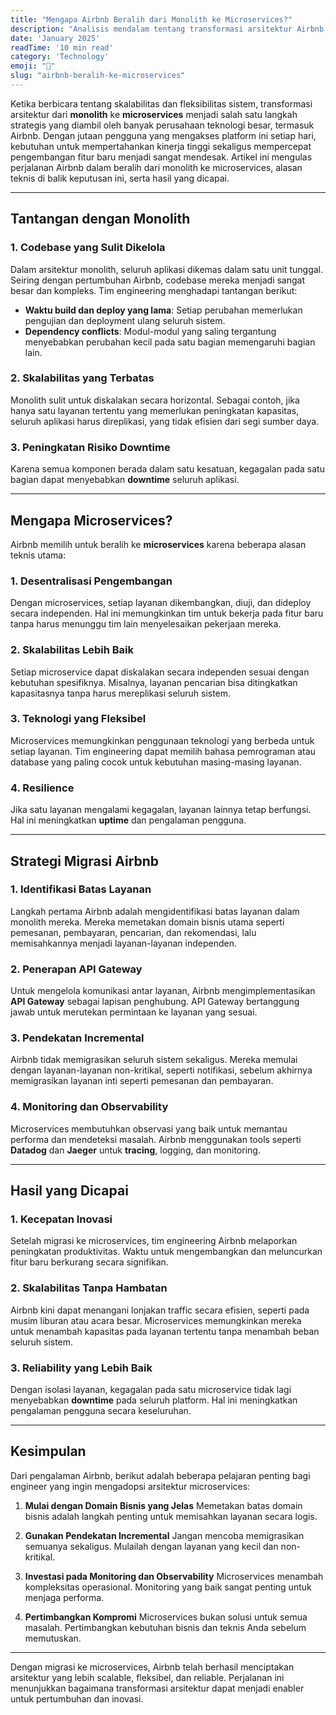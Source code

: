 ```yaml
---
title: "Mengapa Airbnb Beralih dari Monolith ke Microservices?"
description: "Analisis mendalam tentang transformasi arsitektur Airbnb dari monolith ke microservices berdasarkan alasan teknis."
date: 'January 2025'
readTime: '10 min read'
category: 'Technology'
emoji: "🏨"
slug: "airbnb-beralih-ke-microservices"
---
```


Ketika berbicara tentang skalabilitas dan fleksibilitas sistem, transformasi arsitektur dari **monolith** ke **microservices** menjadi salah satu langkah strategis yang diambil oleh banyak perusahaan teknologi besar, termasuk Airbnb. Dengan jutaan pengguna yang mengakses platform ini setiap hari, kebutuhan untuk mempertahankan kinerja tinggi sekaligus mempercepat pengembangan fitur baru menjadi sangat mendesak. Artikel ini mengulas perjalanan Airbnb dalam beralih dari monolith ke microservices, alasan teknis di balik keputusan ini, serta hasil yang dicapai.

---

## Tantangan dengan Monolith

### 1. **Codebase yang Sulit Dikelola**
Dalam arsitektur monolith, seluruh aplikasi dikemas dalam satu unit tunggal. Seiring dengan pertumbuhan Airbnb, codebase mereka menjadi sangat besar dan kompleks. Tim engineering menghadapi tantangan berikut:
- **Waktu build dan deploy yang lama**: Setiap perubahan memerlukan pengujian dan deployment ulang seluruh sistem.
- **Dependency conflicts**: Modul-modul yang saling tergantung menyebabkan perubahan kecil pada satu bagian memengaruhi bagian lain.

### 2. **Skalabilitas yang Terbatas**
Monolith sulit untuk diskalakan secara horizontal. Sebagai contoh, jika hanya satu layanan tertentu yang memerlukan peningkatan kapasitas, seluruh aplikasi harus direplikasi, yang tidak efisien dari segi sumber daya.

### 3. **Peningkatan Risiko Downtime**
Karena semua komponen berada dalam satu kesatuan, kegagalan pada satu bagian dapat menyebabkan **downtime** seluruh aplikasi.

---

## Mengapa Microservices?

Airbnb memilih untuk beralih ke **microservices** karena beberapa alasan teknis utama:

### 1. **Desentralisasi Pengembangan**
Dengan microservices, setiap layanan dikembangkan, diuji, dan dideploy secara independen. Hal ini memungkinkan tim untuk bekerja pada fitur baru tanpa harus menunggu tim lain menyelesaikan pekerjaan mereka.

### 2. **Skalabilitas Lebih Baik**
Setiap microservice dapat diskalakan secara independen sesuai dengan kebutuhan spesifiknya. Misalnya, layanan pencarian bisa ditingkatkan kapasitasnya tanpa harus mereplikasi seluruh sistem.

### 3. **Teknologi yang Fleksibel**
Microservices memungkinkan penggunaan teknologi yang berbeda untuk setiap layanan. Tim engineering dapat memilih bahasa pemrograman atau database yang paling cocok untuk kebutuhan masing-masing layanan.

### 4. **Resilience**
Jika satu layanan mengalami kegagalan, layanan lainnya tetap berfungsi. Hal ini meningkatkan **uptime** dan pengalaman pengguna.

---

## Strategi Migrasi Airbnb

### 1. **Identifikasi Batas Layanan**
Langkah pertama Airbnb adalah mengidentifikasi batas layanan dalam monolith mereka. Mereka memetakan domain bisnis utama seperti pemesanan, pembayaran, pencarian, dan rekomendasi, lalu memisahkannya menjadi layanan-layanan independen.

### 2. **Penerapan API Gateway**
Untuk mengelola komunikasi antar layanan, Airbnb mengimplementasikan **API Gateway** sebagai lapisan penghubung. API Gateway bertanggung jawab untuk merutekan permintaan ke layanan yang sesuai.

### 3. **Pendekatan Incremental**
Airbnb tidak memigrasikan seluruh sistem sekaligus. Mereka memulai dengan layanan-layanan non-kritikal, seperti notifikasi, sebelum akhirnya memigrasikan layanan inti seperti pemesanan dan pembayaran.

### 4. **Monitoring dan Observability**
Microservices membutuhkan observasi yang baik untuk memantau performa dan mendeteksi masalah. Airbnb menggunakan tools seperti **Datadog** dan **Jaeger** untuk **tracing**, logging, dan monitoring.

---

## Hasil yang Dicapai

### 1. **Kecepatan Inovasi**
Setelah migrasi ke microservices, tim engineering Airbnb melaporkan peningkatan produktivitas. Waktu untuk mengembangkan dan meluncurkan fitur baru berkurang secara signifikan.

### 2. **Skalabilitas Tanpa Hambatan**
Airbnb kini dapat menangani lonjakan traffic secara efisien, seperti pada musim liburan atau acara besar. Microservices memungkinkan mereka untuk menambah kapasitas pada layanan tertentu tanpa menambah beban seluruh sistem.

### 3. **Reliability yang Lebih Baik**
Dengan isolasi layanan, kegagalan pada satu microservice tidak lagi menyebabkan **downtime** pada seluruh platform. Hal ini meningkatkan pengalaman pengguna secara keseluruhan.

---

## Kesimpulan

Dari pengalaman Airbnb, berikut adalah beberapa pelajaran penting bagi engineer yang ingin mengadopsi arsitektur microservices:

1. **Mulai dengan Domain Bisnis yang Jelas**
   Memetakan batas domain bisnis adalah langkah penting untuk memisahkan layanan secara logis.

2. **Gunakan Pendekatan Incremental**
   Jangan mencoba memigrasikan semuanya sekaligus. Mulailah dengan layanan yang kecil dan non-kritikal.

3. **Investasi pada Monitoring dan Observability**
   Microservices menambah kompleksitas operasional. Monitoring yang baik sangat penting untuk menjaga performa.

4. **Pertimbangkan Kompromi**
   Microservices bukan solusi untuk semua masalah. Pertimbangkan kebutuhan bisnis dan teknis Anda sebelum memutuskan.

---

Dengan migrasi ke microservices, Airbnb telah berhasil menciptakan arsitektur yang lebih scalable, fleksibel, dan reliable. Perjalanan ini menunjukkan bagaimana transformasi arsitektur dapat menjadi enabler untuk pertumbuhan dan inovasi.